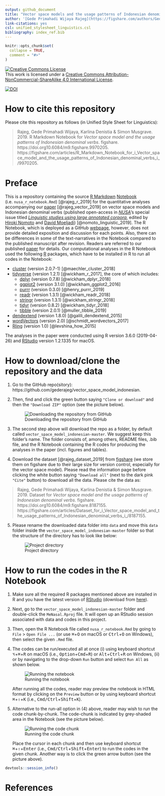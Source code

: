 ```yaml
---
output: github_document
title: "Vector space models and the usage patterns of Indonesian denominal verbs"
author: '[Gede Primahadi Wijaya Rajeg](https://figshare.com/authors/Gede_Primahadi_Wijaya_Rajeg/1234749) <a itemprop="sameAs" content="https://orcid.org/0000-0002-2047-8621" href="https://orcid.org/0000-0002-2047-8621" target="orcid.widget" rel="noopener noreferrer" style="vertical-align:top;"><img src="https://orcid.org/sites/default/files/images/orcid_16x16.png" style="width:1em;margin-right:.5em;" alt="ORCID iD icon"></a>, [Karlina Denistia](http://uni-tuebingen.academia.edu/karlinadenistia) <a itemprop="sameAs" content="http://orcid.org/0000-0002-1060-3548" href="http://orcid.org/0000-0002-1060-3548" target="orcid.widget" rel="noopener noreferrer" style="vertical-align:top;"><img src="https://orcid.org/sites/default/files/images/orcid_16x16.png" style="width:1em;margin-right:.5em;" alt="ORCID iD icon"></a>, [Simon Musgrave](http://profiles.arts.monash.edu.au/simon-musgrave/) <a itemprop="sameAs" content="https://orcid.org/0000-0003-3237-9943" href="https://orcid.org/0000-0003-3237-9943" target="orcid.widget" rel="noopener noreferrer" style="vertical-align:top;"><img src="https://orcid.org/sites/default/files/images/orcid_16x16.png" style="width:1em;margin-right:.5em;" alt="ORCID iD icon"></a>'
link-citations: yes
csl: unified_stylesheet_linguistics.csl
bibliography: index_ref.bib
---
```


<!-- README.md is generated from README.Rmd. Please edit that file -->

```r
knitr::opts_chunk$set(
  collapse = TRUE,
  comment = "#>"
)
```

<a rel="license" href="http://creativecommons.org/licenses/by-nc-sa/4.0/"><img alt="Creative Commons License" style="border-width:0" src="https://i.creativecommons.org/l/by-nc-sa/4.0/88x31.png" /></a><br />This work is licensed under a <a rel="license" href="http://creativecommons.org/licenses/by-nc-sa/4.0/">Creative Commons Attribution-NonCommercial-ShareAlike 4.0 International License</a>.

[![DOI](https://img.shields.io/badge/doi-10.6084/m9.figshare.9970205-blue.svg?style=flat&labelColor=whitesmoke&logo=data%3Aimage%2Fpng%3Bbase64%2CiVBORw0KGgoAAAANSUhEUgAAAB8AAAAfCAYAAAAfrhY5AAAJsklEQVR42qWXd1DTaRrHf%2BiB2Hdt5zhrAUKz4IKEYu9IGiGFFJJQ0gkJCAKiWFDWBRdFhCQUF3UVdeVcRQEBxUI3yY9iEnQHb3bdW1fPubnyz%2F11M7lvEHfOQee2ZOYzPyDv%2B3yf9%2Fk95YX4fx%2BltfUt08GcFEuPR4U9hDDZ%2FVngIlhb%2FSiI6InkTgLzgDcgfvtnovhH4BzoVlrbwr55QnhCtBW4QHXnFrZbPBaQoBh4%2FSYH2EnpBEtqcDMVzB93wA%2F8AFwa23XFGcc8CkT3mxz%2BfXWtq9T9IQlLIXYEuHojudb%2BCM7Hgdq8ydi%2FAHiBXyY%2BLjwFlAEnS6Jnar%2FvnQVhvdzasad0eKvWZKe8hvDB2ofLZ%2FZEcWsh%2BhyIuyO5Bxs2iZIE4nRv7NWAb0EO8AC%2FWPxjYAWuOEX2MSXZVgPxzmRL3xKz3ScGpx6p6QnOx4mDIFqO0w6Q4fEhO5IzwxlSwyD2FYHzwAW%2BAZ4fEsf74gCumykwNHskLM7taQxLYjjIyy8MUtraGhTWdkfhkFJqtvuVl%2F9l2ZquDfEyrH8B0W06nnpH3JtIyRGpH1iJ6SfxDIHjRXHJmdQjLpfHeN54gnfFx4W9QRnovx%2FN20aXZeTD2J84hn3%2BqoF2Tqr14VqTPUCIcP%2B5%2Fly4qC%2BUL3sYxSvNj1NwsVYPsWdMUfomsdkYm3Tj0nbV0N1wRKwFe1MgKACDIBdMAhPE%2FwicwNWxll8Ag40w%2BFfhibJkGHmutjYeQ8gVlaN%2BjO51nDysa9TwNUFMqaGbKdRJZFfOJSp6mkRKsv0rRIpEVWjAvyFkxNOEpwvcAVPfEe%2Bl8ojeNTx3nXLBcWRrYGxSRjDEk0VlpxYrbe1ZmaQ5xuT0u3r%2B2qe5j0J5uytiZPGsRL2Jm32AldpxPUNJ3jmmsN4x62z1cXrbedXBQf2yvIFCeZrtyicZZG2U2nrrBJzYorI2EXLrvTfCSB43s41PKEvbZDEfQby6L4JTj%2FfIwam%2B4%2BwucBu%2BDgNK05Nle1rSt9HvR%2FKPC4U6LTfvUIaip1mjIa8fPzykii23h2eanT57zQ7fsyYH5QjywwlooAUcAdOh5QumgTHx6aAO7%2FL52eaQNEShrxfhL6albEDmfhGflrsT4tps8gTHNOJbeDeBlt0WJWDHSgxs6cW6lQqyg1FpD5ZVDfhn1HYFF1y4Eiaqa18pQf3zzYMBhcanlBjYfgWNayAf%2FASOgklu8bmgD7hADrk4cRlOL7NSOewEcbqSmaivT33QuFdHXj5sdvjlN5yMDrAECmdgDWG2L8P%2BAKLs9ZLZ7dJda%2BB4Xl84t7QvnKfvpXJv9obz2KgK8dXyqISyV0sXGZ0U47hOA%2FAiigbEMECJxC9aoKp86re5O5prxOlHkcksutSQJzxZRlPZmrOKhsQBF5zEZKybUC0vVjG8PqOnhOq46qyDTDnj5gZBriWCk4DvXrudQnXQmnXblebhAC2cCB6zIbM4PYgGl0elPSgIf3iFEA21aLdHYLHUQuVkpgi02SxFdrG862Y8ymYGMvXDzUmiX8DS5vKZyZlGmsSgQqfLub5RyLNS4zfDiZc9Edzh%2FtCE%2BX8j9k%2FqWB071rcZyMImne1SLkL4GRw4UPHMV3jjwEYpPG5uW5fAEot0aTSJnsGAwHJi2nvF1Y5OIqWziVCQd5NT7t6Q8guOSpgS%2Fa1dSRn8JGGaCD3BPXDyQRG4Bqhu8XrgAp0yy8DMSvvyVXDgJcJTcr1wQ2BvFKf65jqhvmxXUuDpGBlRvV36XvGjQzLi8KAKT2lYOnmxQPGorURSV0NhyTIuIyqOmKTMhQ%2BieEsgOgpc4KBbfDM4B3SIgFljvfHF6cef7qpyLBXAiQcXvg5l3Iunp%2FWv4dH6qFziO%2BL9PbrimQ9RY6MQphEfGUpOmma7KkGzuS8sPUFnCtIYcKCaI9EXo4HlQLgGrBjbiK5EqMj2AKWt9QWcIFMtnVvQVDQV9lXJJqdPVtUQpbh6gCI2Ov1nvZts7yYdsnvRgxiWFOtNJcOMVLn1vgptVi6qrNiFOfEjHCDB3J%2BHDLqUB77YgQGwX%2Fb1eYna3hGKdlqJKIyiE4nSbV8VFgxmxR4b5mVkkeUhMgs5YTi4ja2XZ009xJRHdkfwMi%2BfocaancuO7h%2FMlcLOa0V%2FSw6Dq47CumRQAKhgbOP8t%2BMTjuxjJGhXCY6XpmDDFqWlVYbQ1aDJ5Cptdw4oLbf3Ck%2BdWkVP0LpH7s9XLPXI%2FQX8ws%2Bj2In63IcRvOOo%2BTTjiN%2BlssfRsanW%2B3REVKoavBOAPTXABW4AL7e4NygHdpAKBscmlDh9Jysp4wxbnUNna3L3xBvyE1jyrGIkUHaqQMuxhHElV6oj1picvgL1QEuS5PyZTEaivqh5vUCKJqOuIgPFGESns8kyFk7%2FDxyima3cYxi%2FYOQCj%2F%2B9Ms2Ll%2Bhn4FmKnl7JkGXQGDKDAz9rUGL1TIlBpuJr9Be2JjK6qPzyDg495UxXYF7JY1qKimw9jWjF0iV6DRIqE%2B%2FeWG0J2ofmZTk0mLYVd4GLiFCOoKR0Cg727tWq981InYynvCuKW43aXgEjofVbxIqrm0VL76zlH3gQzWP3R3Bv9oXxclrlO7VVtgBRpSP4hMFWJ8BrUSBCJXC07l40X4jWuvtc42ofNCxtlX2JH6bdeojXgTh5TxOBKEyY5wvBE%2BACh8BtOPNPkApjoxi5h%2B%2FFMQQNpWvZaMH7MKFu5Ax8HoCQdmGkJrtnOiLHwD3uS5y8%2F2xTSDrE%2F4PT1yqtt6vGe8ldMBVMEPd6KwqiYECHDlfbvzphcWP%2BJiZuL5swoWQYlS%2Br7Yu5mNUiGD2retxBi9fl6RDGn4Ti9B1oyYy%2BMP5G87D%2FCpRlvdnuy0PY6RC8BzTA40NXqckQ9TaOUDywkYsudxJzPgyDoAWn%2BB6nEFbaVxxC6UXjJiuDkW9TWq7uRBOJocky9iMfUhGpv%2FdQuVVIuGjYqACbXf8aa%2BPeYNIHZsM7l4s5gAQuUAzRUoT51hnH3EWofXf2vkD5HJJ33vwE%2FaEWp36GHr6GpMaH4AAPuqM5eabH%2FhfG9zcCz4nN6cPinuAw6IHwtvyB%2FdO1toZciBaPh25U0ducR2PI3Zl7mokyLWKkSnEDOg1x5fCsJE9EKhH7HwFNhWMGMS7%2BqxyYsbHHRUDUH4I%2FAheQY7wujJNnFUH4KdCju83riuQeHU9WEqNzjsJFuF%2FdTDAZ%2FK7%2F1WaAU%2BAWymT59pVMT4g2AxcwNa0XEBDdBDpAPvgDIH73R25teeuAF5ime2Ul0OUIiG4GpSAEJeYW9wDTf43wfwHgHLKJoPznkwAAAABJRU5ErkJggg%3D%3D)](http://dx.doi.org/10.6084/m9.figshare.9970205)


# How to cite this repository

Please cite this repository as follows (in Unified Style Sheet for Linguistics):

> Rajeg, Gede Primahadi Wijaya, Karlina Denistia & Simon Musgrave. 2019. R Markdown Notebook for *Vector space model and the usage patterns of Indonesian denominal verbs*. figshare. https://doi.org10.6084/m9.figshare.9970205. https://figshare.com/articles/R_Markdown_Notebook_for_i_Vector_space_model_and_the_usage_patterns_of_Indonesian_denominal_verbs_i_/9970205.

# Preface

This is a repository containing the source [R Markdown](http://rmarkdown.rstudio.com) [Notebook](https://bookdown.org/yihui/rmarkdown/notebook.html) (i.e. `nusa_r_notebook.Rmd`) [@rajeg_r_2019] for the quantitative analyses accompanying our [paper](http://repository.tufs.ac.jp/handle/10108/94452) [@rajeg_vector_2019] on vector space models and Indonesian denominal verbs (published open-access in [*NUSA*](http://www.aa.tufs.ac.jp/en/publications/nusa)'s special issue titled [*Linguistic studies using large annotated corpora*](http://repository.tufs.ac.jp/handle/10108/94450), edited by [Hiroki Nomoto](http://www.tufs.ac.jp/ts/personal/nomoto/) and [David Moeljadi](http://compling.hss.ntu.edu.sg/who/david/)) [@nomoto_linguistic_2019]. The R Notebook, which is deployed as a GitHub [webpage](https://gederajeg.github.io/vector_space_model_indonesian/), however, does not provide detailed exposition and discussion for each points. Also, there can be differences in some of the text-narratives in the Notebook compared to the published manuscript after revision. Readers are referred to our published [paper](http://repository.tufs.ac.jp/handle/10108/94452) for details. Our computational analyses in the R Notebook used the following [R](https://www.r-project.org) packages, which have to be installed in R to run all codes in the Notebook:

- [cluster](https://cran.r-project.org/web/packages/cluster/index.html) (version 2.0.7-1) [@maechler_cluster_2018]
- [tidyverse](https://www.tidyverse.org) (version 1.2.1) [@wickham_r_2017], the core of which includes:
    - [dplyr](https://dplyr.tidyverse.org) (version 0.7.8) [@wickham_dplyr_2018]
    - [ggplot2](https://ggplot2.tidyverse.org) (version 3.1.0) [@wickham_ggplot2_2016]
    - [purrr](https://purrr.tidyverse.org) (version 0.3.0) [@henry_purrr_2019]
    - [readr](https://readr.tidyverse.org) (version 1.3.1) [@wickham_readr_2018]
    - [stringr](https://stringr.tidyverse.org) (version 1.3.1) [@wickham_stringr_2018]
    - [tidyr](https://tidyr.tidyverse.org) (version 0.8.2) [@wickham_tidyr_2018]
    - [tibble](https://tibble.tidyverse.org) (version 2.0.1) [@muller_tibble_2019]

- [dendextend](https://cran.r-project.org/web/packages/dendextend/index.html) (version 1.8.0) [@galili_dendextend_2015]
- [wordVectors](https://github.com/bmschmidt/wordVectors) (version 2.0) [@schmidt_wordvectors_2017]
- [Rling](https://benjamins.com/sites/z.195/content/package.html) (version 1.0) [@levshina_how_2015]

The analyses in the paper were conducted using R version 3.6.0 (2019-04-26) and [RStudio](https://www.rstudio.com) version 1.2.1335 for macOS.

# How to download/clone the repository and the data

1. Go to the GitHub repo(sitory): https://github.com/gederajeg/vector_space_model_indonesian. 

2. Then, find and click the green button saying `"Clone or download"` and then the `"Download ZIP"` option (see the picture below).

    ![Downloading the repository from GitHub](gh_tuts_1_clone.png)

3. The second step above will download the repo as a folder, by default called `vector_space_model_indonesian-master`. We suggest keep this folder's name. The folder consists of, among others, README files, .bib file, and the R Notebook containing the R codes for producing the analyses in the paper (incl. figures and tables).

4. Download the dataset [@rajeg_dataset_2019] from [figshare](https://doi.org/10.6084/m9.figshare.8187155) (we store them on figshare due to their large size for version control, especially for the vector space model). Please read the information page before clicking the white button saying `"Download all"` (next to the dark pink `"Cite"` button) to download all the data. Please cite the data as: 

> Rajeg, Gede Primahadi Wijaya, Karlina Denistia & Simon Musgrave. 2019. Dataset for *Vector space model and the usage patterns of Indonesian denominal verbs*. figshare. https://doi.org10.6084/m9.figshare.8187155. https://figshare.com/articles/Dataset_for_i_Vector_space_model_and_the_usage_patterns_of_Indonesian_denominal_verbs_i_/8187155.


5. Please rename the downloaded data folder into `data` and move this `data` folder inside the `vector_space_model_indonesian-master` folder so that the structure of the directory has to look like below:

    ![Project directory](gh_tuts_4_project_directory.png)

# How to run the codes in the R Notebook

1. Make sure all the required R packages mentioned above are installed in R and you have the latest version of [RStudio](https://www.rstudio.com) (download from [here](https://www.rstudio.com/products/rstudio/download/)).

2. Next, go to the `vector_space_model_indonesian-master` folder and double-click the `MeNasal.Rproj` file. It will open up an RStudio session associated with data and codes in this project.

3. Then, open the R Notebook file called `nusa_r_notebook.Rmd` by going to `File` > `Open File ...` (or use <kbd>&#8984;</kbd>+<kbd>O</kbd> on macOS or <kbd>Ctrl</kbd>+<kbd>O</kbd> on Windows), then select the given `.Rmd` file.

4. The codes can be run/executed all at once (i) using keyboard shortcut <kbd>&#8997;</kbd>+<kbd>&#8984;</kbd>+<kbd>R</kbd> on macOS (i.e., <kbd>Option</kbd>+<kbd>Cmd</kbd>+<kbd>R</kbd>) or <kbd>Alt</kbd>+<kbd>Ctrl</kbd>+<kbd>R</kbd> on Windows, (ii) or by navigating to the drop-down `Run` button and select `Run All` as shown below.

    ![Running the notebook](gh_tuts_2_run_notebook.png)

    After running all the codes, reader may preview the notebook in HTML format by clicking on the `Preview` button or by using keyboard shortcut <kbd>&#8984;</kbd>+<kbd>&#8679;</kbd>+<kbd>K</kbd> (i.e., <kbd>Cmd/Ctrl</kbd>+<kbd>Shift</kbd>+<kbd>K</kbd>).


5. Alternative to the run-all option in (4) above, reader may wish to run the code chunk-by-chunk. The code-chunk is indicated by grey-shaded area in the Notebook (see the picture below).

    ![Running the code chunk](gh_tuts_3_run_nbook_chunk.png)

    Place the cursor in each chunk and then use keyboard shortcut <kbd>&#8984;</kbd>+<kbd>&#8679;</kbd>+<kbd>Enter</kbd> (i.e., <kbd>Cmd/Ctrl</kbd>+<kbd>Shift</kbd>+<kbd>Enter</kbd>) to run the codes in the given chunk. Another way is to click the green arrow button (see the picture above).

```r
devtools::session_info()
```


# References